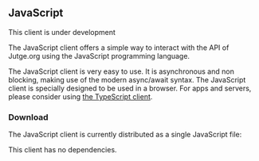 
## JavaScript

<Warning>This client is under development</Warning>

The JavaScript client offers a simple way to interact with the API of Jutge.org using the JavaScript programming language.

The JavaScript client is very easy to use. It is asynchronous and non blocking, making use of the modern async/await syntax. The JavaScript client is specially designed to be used in a browser. For apps and servers, please consider using [the TypeScript client](/clients/typescript).

### Download

The JavaScript client is currently distributed as a single JavaScript file:

<DownloadClientButton 
    href="/clients/download/javascript"
    title="Download Javascript client" />

This client has no dependencies.
